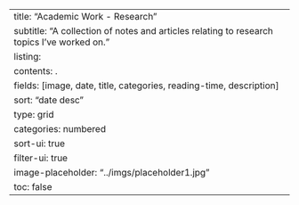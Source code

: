 ---
title: "Academic Work - Research"
subtitle: "A collection of notes and articles relating to research topics I've worked on."
listing:
    contents: .
    fields: [image, date, title, categories, reading-time, description]
    sort: "date desc"
    type: grid
    categories: numbered
    sort-ui: true
    filter-ui: true
    image-placeholder: "../imgs/placeholder1.jpg"
toc: false
---
